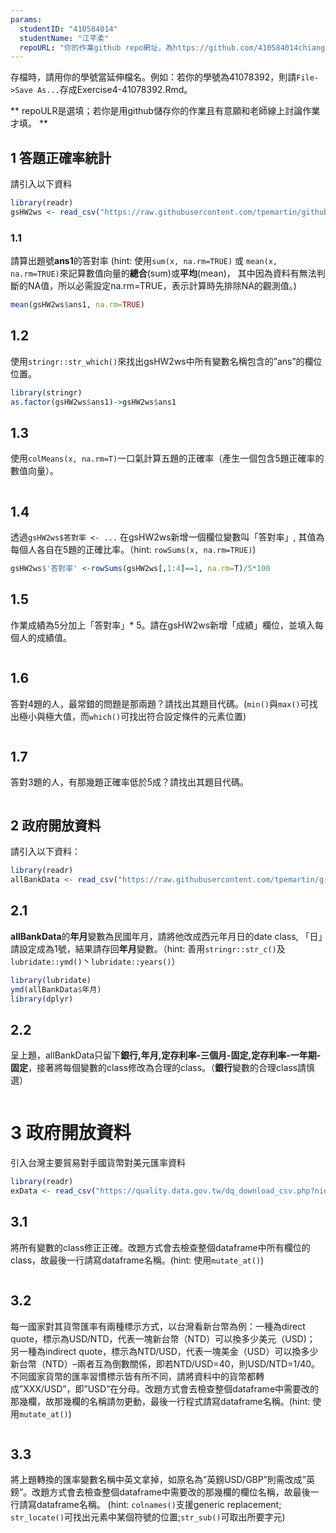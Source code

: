 ```yaml
---
params:
  studentID: "410584014"
  studentName: "江芊柔"
  repoURL: "你的作業github repo網址，為https://github.com/410584014chiang/inclassPractice"
---
```

存檔時，請用你的學號當延伸檔名。例如：若你的學號為41078392，則請`File->Save As...`存成Exercise4-41078392.Rmd。

** repoULR是選填；若你是用github儲存你的作業且有意願和老師線上討論作業才填。 **

## 1 答題正確率統計

請引入以下資料  
```r
library(readr)
gsHW2ws <- read_csv("https://raw.githubusercontent.com/tpemartin/github-data/master/gsHW2ws.csv")
```

### 1.1 
請算出題號**ans1**的答對率
(hint: 使用`sum(x, na.rm=TRUE)` 或 `mean(x, na.rm=TRUE)`來記算數值向量的**總合**(sum)或**平均**(mean)， 其中因為資料有無法判斷的NA值，所以必需設定na.rm=TRUE，表示計算時先排除NA的觀測值。)
```r
mean(gsHW2ws$ans1, na.rm=TRUE)
```

## 1.2
使用`stringr::str_which()`來找出gsHW2ws中所有變數名稱包含的"ans"的欄位位置。
```r
library(stringr)
as.factor(gsHW2ws$ans1)->gsHW2ws$ans1

```

## 1.3
使用`colMeans(x, na.rm=T)`一口氣計算五題的正確率（產生一個包含5題正確率的數值向量）。
```r

```

## 1.4
透過`gsHW2ws$答對率 <- ...` 在gsHW2ws新增一個欄位變數叫「答對率」, 其值為每個人各自在5題的正確比率。（hint: `rowSums(x, na.rm=TRUE)`) 
```r
gsHW2ws$'答對率' <-rowSums(gsHW2ws[,1:4]==1, na.rm=T)/5*100 
```

## 1.5
作業成績為5分加上「答對率」* 5。請在gsHW2ws新增「成績」欄位，並填入每個人的成績值。  
```r
```

## 1.6
答對4題的人，最常錯的問題是那兩題？請找出其題目代碼。(`min()`與`max()`可找出極小與極大值，而`which()`可找出符合設定條件的元素位置)
```r
```

## 1.7
答對3題的人，有那幾題正確率低於5成？請找出其題目代碼。
```r
 
```


## 2 政府開放資料

請引入以下資料：
```r
library(readr)
allBankData <- read_csv("https://raw.githubusercontent.com/tpemartin/github-data/master/allBankData.csv")
```


## 2.1
**allBankData**的**年月**變數為民國年月，請將他改成西元年月日的date class, 「日」請設定成為1號，結果請存回**年月**變數。（hint: 善用`stringr::str_c()`及`lubridate::ymd()`丶`lubridate::years()`）

```r
library(lubridate)
ymd(allBankData$年月)
library(dplyr)

```

## 2.2
呈上題，allBankData只留下**銀行,年月,定存利率-三個月-固定,定存利率-一年期-固定**，接著將每個變數的class修改為合理的class。（**銀行**變數的合理class請慎選）
```r

```

# 3 政府開放資料
引入台灣主要貿易對手國貨幣對美元匯率資料
```r
library(readr)
exData <- read_csv("https://quality.data.gov.tw/dq_download_csv.php?nid=6563&md5_url=9f65bdb6752389dc713acc27e93c1c38")
```

## 3.1
將所有變數的class修正正確。改題方式會去檢查整個dataframe中所有欄位的class，故最後一行請寫dataframe名稱。(hint: 使用`mutate_at()`)
```r
```

## 3.2
每一國家對其貨幣匯率有兩種標示方式，以台灣看新台幣為例：一種為direct quote，標示為USD/NTD，代表一塊新台幣（NTD）可以換多少美元（USD)； 另一種為indirect quote，標示為NTD/USD，代表一塊美金（USD）可以換多少新台幣（NTD）--兩者互為倒數關係，即若NTD/USD=40，則USD/NTD=1/40。不同國家貨幣的匯率習慣標示皆有所不同，請將資料中的貨幣都轉成"XXX/USD"，即"USD"在分母。改題方式會去檢查整個dataframe中需要改的那幾欄，故那幾欄的名稱請勿更動，最後一行程式請寫dataframe名稱。(hint: 使用`mutate_at()`) 

```r
```

## 3.3
將上題轉換的匯率變數名稱中英文拿掉，如原名為"英鎊USD/GBP"則需改成"英鎊"。改題方式會去檢查整個dataframe中需要改的那幾欄的欄位名稱，故最後一行請寫dataframe名稱。
(hint: `colnames()`支援generic replacement; `str_locate()`可找出元素中某個符號的位置;`str_sub()`可取出所要字元)
```r
```
